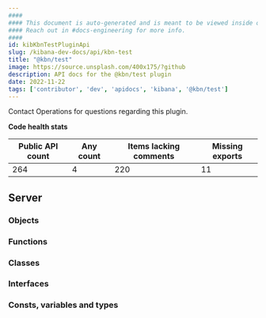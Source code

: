 ```yaml
---
####
#### This document is auto-generated and is meant to be viewed inside our experimental, new docs system.
#### Reach out in #docs-engineering for more info.
####
id: kibKbnTestPluginApi
slug: /kibana-dev-docs/api/kbn-test
title: "@kbn/test"
image: https://source.unsplash.com/400x175/?github
description: API docs for the @kbn/test plugin
date: 2022-11-22
tags: ['contributor', 'dev', 'apidocs', 'kibana', '@kbn/test']
---
```




Contact Operations for questions regarding this plugin.

**Code health stats**

| Public API count  | Any count | Items lacking comments | Missing exports |
|-------------------|-----------|------------------------|-----------------|
| 264 | 4 | 220 | 11 |

## Server

### Objects
<DocDefinitionList data={kbnTestObj.server.objects}/>

### Functions
<DocDefinitionList data={kbnTestObj.server.functions}/>

### Classes
<DocDefinitionList data={kbnTestObj.server.classes}/>

### Interfaces
<DocDefinitionList data={kbnTestObj.server.interfaces}/>

### Consts, variables and types
<DocDefinitionList data={kbnTestObj.server.misc}/>

